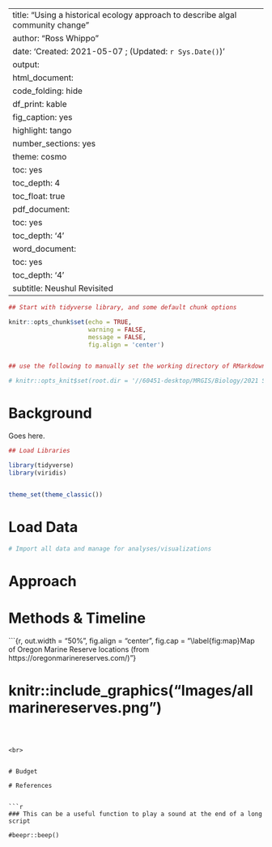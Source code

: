 ---
title: "Using a historical ecology approach to describe algal community change"
author: "Ross Whippo"
date: 'Created: 2021-05-07  ; (Updated: `r Sys.Date()`)'
output:
  html_document:
    code_folding: hide
    df_print: kable
    fig_caption: yes
    highlight: tango
    number_sections: yes
    theme: cosmo
    toc: yes
    toc_depth: 4
    toc_float: true
  pdf_document:
    toc: yes
    toc_depth: '4'
  word_document:
    toc: yes
    toc_depth: '4'
subtitle: Neushul Revisited
  ---



<style>
.column-left{
  float: left;
  width:48%;
  text-align: left;
}


.column-right{
  float: right;
  width: 48%;
  text-align: left;
}

.column-All{
  float: left;
  width:100%;
  text-align: left;
}
</style>




```r

## Start with tidyverse library, and some default chunk options

knitr::opts_chunk$set(echo = TRUE,
                      warning = FALSE,
                      message = FALSE,
                      fig.align = 'center')


## use the following to manually set the working directory of RMarkdown documents. Note that this needs to be defined in this 'setup' r code chunk and will not work if placed elsewhere

# knitr::opts_knit$set(root.dir = '//60451-desktop/MRGIS/Biology/2021 Synthesis/Site_Summaries')

```



<!-- 

TODO: 

-->

# Background


Goes here.

```r

## Load Libraries

library(tidyverse)
library(viridis)


theme_set(theme_classic())

```



# Load Data

```r
# Import all data and manage for analyses/visualizations


```



# Approach

# Methods & Timeline



```{r, out.width = "50%", fig.align = "center", fig.cap = "\\label{fig:map}Map of Oregon Marine Reserve locations (from https://oregonmarinereserves.com/)"}

# knitr::include_graphics("Images/allmarinereserves.png")

```



<br>


# Budget

# References


```r

### This can be a useful function to play a sound at the end of a long script

#beepr::beep()
```
